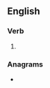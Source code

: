 ==English==

===Verb===
{{head|en|verb form}}

# {{present participle of|umpire|lang=en|nocat=1}}

===Anagrams===
* {{anagrams|en|a=giimnpru|impuring}}